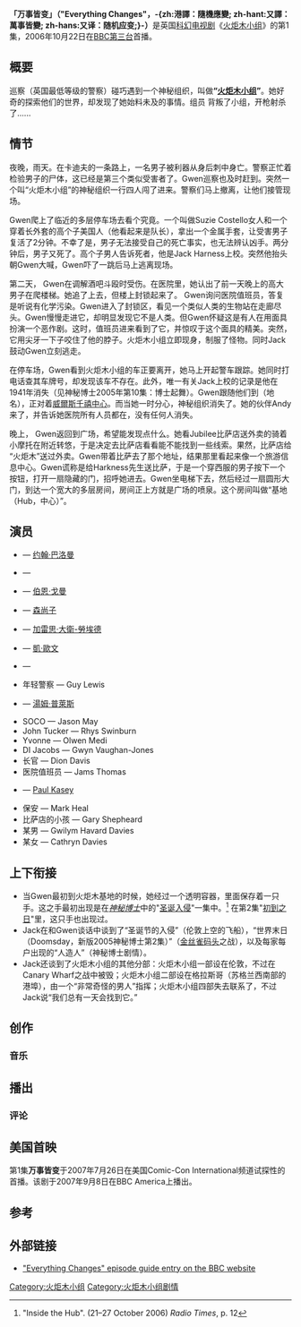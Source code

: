 {{noteTA
|T=zh:万事皆变; zh-hant:隨機應變;
|1=zh:万事皆变; zh-hant:隨機應變;
|2=zh:火炬木小组; zh-hant:超疑特工;
|3=zh:神秘博士; zh-hant:異世奇人;
|4=zh:火炬木研究院; zh-hant:炬木機關;|G1=Show|G2=TV
}}
<!--暂不翻译人名，直接用英文。随风轻荡注-->
<!--
{| class="wikitable" align=right
|+ 万事皆变
|-
| 题目 || 01 - 万事皆变
|-
| 作者||[[拉塞爾·T·戴維斯|拉塞爾·T·戴維斯]]
|-
| 导演|| {{link-en|Brian Kelly|Brian Kelly (director)}}
|-
| 制片|| {{link-en|Richard Stokes|Richard Stokes (producer)}}<br/>Chris Chibnall (联合制片人)
|-
| 执行制片||[[拉塞爾·T·戴維斯|拉塞爾·T·戴維斯]]<br/>Julie Gardner
|-
| 剧本编辑|| [[異世奇人|Brian Minchin]]
|-
| 集数 ||[[火炬木小组剧情列表#第一季_(2006-2007)|第一季 第1集]]
|-
| 长度 || 50 分钟
|-
| 播出时间 || 2006年10月22日
|-
| 上一集 || 无
|-
| 下一集 || "[[初到之日|初到之日]]"
|}
-->
{{電視節目
| 劇目        =万事皆变
| 連續劇       =[[超疑特工|超疑特工]]
| Image = [[File:Torchwood_ep_1_Eve_Myles.jpg|275px]]
| 圖像說明 = Gwen Cooper发现了另一个世界……此刻，万事皆变。
| 季目       =1
| 集目      =1
| 播影時間      =2006年10月22日
| 節目編號   =第1輯，第1集
| 編劇       =[[拉塞爾·T·戴維斯|拉塞爾·T·戴維斯]]
| 導演     ={{link-en|Brian Kelly|Brian Kelly (director)}}
| 演員       =
| 集目列表 =[[火炬木小组剧情列表|火炬木小组剧情列表]]
| 上集         = 
| 下集         =首要任務
}}
'''「万事皆变」（"Everything Changes"，-{zh:港譯：隨機應變; zh-hant:又譯：萬事皆變; zh-hans:又译：随机应变;}-）'''是英国[[科幻|科幻]][[电视剧|电视剧]]《[[火炬木小组|火炬木小组]]》的第1集，2006年10月22日在[[BBC第三台|BBC第三台]]首播。

== 概要 ==
{{link-en|Gwen Cooper|Gwen Cooper}}巡察（英国最低等级的警察）碰巧遇到一个神秘组织，叫做'''“[[火炬木小组|火炬木小组]]”'''。她好奇的探索他们的世界，却发现了她始料未及的事情。组员{{link-en|Suzie Costello|Suzie Costello}} 背叛了小组，开枪射杀了{{link-en|Jack Harkness|Captain Jack Harkness|Jack Harkness 上校}}......

== 情节 ==

夜晚，雨天。在卡迪夫的一条路上，一名男子被利器从身后刺中身亡。警察正忙着检验男子的尸体，这已经是第三个类似受害者了。Gwen巡察也及时赶到。突然一个叫“火炬木小组”的神秘组织一行四人闯了进来。警察们马上撤离，让他们接管现场。

Gwen爬上了临近的多层停车场去看个究竟。一个叫做Suzie Costello女人和一个穿着长外套的高个子美国人（他看起来是队长），拿出一个金属手套，让受害男子复活了2分钟。不幸了是，男子无法接受自己的死亡事实，也无法辨认凶手。两分钟后，男子又死了。高个子男人告诉死者，他是Jack Harness上校。突然他抬头朝Gwen大喊，Gwen吓了一跳后马上逃离现场。

第二天， Gwen在调解酒吧斗殴时受伤。在医院里，她认出了前一天晚上的高大男子在爬楼梯。她追了上去，但楼上封锁起来了。 Gwen询问医院值班员，答复是听说有化学污染。Gwen进入了封锁区，看见一个类似人类的生物站在走廊尽头。Gwen慢慢走进它，却明显发现它不是人类。但Gwen怀疑这是有人在用面具扮演一个恶作剧。这时，值班员进来看到了它，并惊叹于这个面具的精美。突然，它用尖牙一下子咬住了他的脖子。火炬木小组立即现身，制服了怪物。同时Jack鼓动Gwen立刻逃走。 

在停车场，Gwen看到火炬木小组的车正要离开，她马上开起警车跟踪。她同时打电话查其车牌号，却发现该车不存在。此外，唯一有关Jack上校的记录是他在1941年消失（见神秘博士2005年第10集：博士起舞）。Gwen跟随他们到{{link-en|Roald Dahl Plass| Roald Dahl Plass }}（地名），正对着[[威爾斯千禧中心|威爾斯千禧中心]]。而当她一时分心，神秘组织消失了。她的伙伴Andy来了，并告诉她医院所有人员都在，没有任何人消失。 

晚上， Gwen返回到广场，希望能发现点什么。她看Jubilee比萨店送外卖的骑着小摩托在附近转悠，于是决定去比萨店看看能不能找到一些线索。果然，比萨店给 “火炬木”送过外卖。Gwen带着比萨去了那个地址，结果那里看起来像一个旅游信息中心。Gwen谎称是给Harkness先生送比萨，于是一个穿西服的男子按下一个按钮，打开一扇隐藏的门，招呼她进去。Gwen坐电梯下去，然后经过一扇圆形大门，到达一个宽大的多层房间，房间正上方就是广场的喷泉。这个房间叫做“基地（Hub，中心）”。

== 演员 ==
* {{link-en|Jack Harkness|Captain Jack Harkness|Jack Harkness 上校}} — [[约翰·巴洛曼|约翰·巴洛曼]]
* {{link-en|Gwen Cooper|Gwen Cooper}} — {{link-en|Eve Myles|Eve Myles}}
* {{link-en|Owen Harper|Owen Harper}} — [[伯恩·戈曼|伯恩·戈曼]]
* {{link-en|Toshiko Sato|Toshiko Sato}} — [[森尚子|森尚子]]
* {{link-en|Ianto Jones|Ianto Jones}} — [[加雷思·大衛-勞埃德|加雷思·大衛-勞埃德]]
* {{link-en|Rhys Williams|List of Torchwood minor characters#Rhys Williams}} — [[凱·歐文|凱·歐文]]
* {{link-en|Suzie Costello|List of Torchwood minor characters#Suzie Costello}} — {{link-en|Indira Varma|Indira Varma}}
* 年轻警察 — Guy Lewis
* {{link-en|PC Andy|List of Torchwood minor characters#PC Andy Davidson}} — [[湯姆·普萊斯_(演員)|湯姆·普萊斯]]
* SOCO — Jason May
* John Tucker — Rhys Swinburn
* Yvonne — Olwen Medi
* DI Jacobs — Gwyn Vaughan-Jones
* 长官 — Dion Davis
* 医院值班员 — Jams Thomas
* {{link-en|Weevil|Weevil (Torchwood)}} — [[Paul_Kasey|Paul Kasey]]
* 保安 — Mark Heal
* 比萨店的小孩 — Gary Shepheard
* 某男 — Gwilym Havard Davies
* 某女 — Cathryn Davies

== 上下衔接 ==
* 当Gwen最初到火炬木基地的时候，她经过一个透明容器，里面保存着一只手。这之手最初出现是在''[[神秘博士|神秘博士]]''中的"[[圣诞入侵|圣诞入侵]]"一集中。<ref>"Inside the Hub". (21–27 October 2006) ''Radio Times'', p. 12</ref> 在第2集"[[初到之日|初到之日]]"里，这只手也出现过。
* Jack在和Gwen谈话中谈到了“圣诞节的入侵”（伦敦上空的飞船），“世界末日（Doomsday，新版2005神秘博士第2集）”（[[金丝雀码头|金丝雀码头]]之战），以及每家每户出现的“人造人”（神秘博士剧情）。
* Jack还谈到了火炬木小组的其他分部：火炬木小组一部设在伦敦，不过在Canary Wharf之战中被毁；火炬木小组二部设在格拉斯哥（苏格兰西南部的港埠），由一个“非常奇怪的男人”指挥；火炬木小组四部失去联系了，不过Jack说“我们总有一天会找到它。”

== 创作 ==

=== 音乐 ===

== 播出 ==

=== 评论 ===

== 美国首映 ==
第1集'''万事皆变'''于2007年7月26日在美国Comic-Con International频道试探性的首播。该剧于2007年9月8日在BBC America上播出。

== 参考 ==
<div class="references-small">
<references/>
</div>

== 外部链接 ==
{{wikiquote|Torchwood}}
* [http://www.bbc.co.uk/torchwood/epguides.shtml?ep=1 "Everything Changes" episode guide entry on the BBC website]

[[Category:火炬木小组|Category:火炬木小组]]
[[Category:火炬木小组剧情|Category:火炬木小组剧情]]